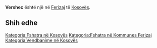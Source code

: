 {{Fshat në 
 | Emri                = Vershec
 | EmriAlt                = 
 | NAME_SHORT_FORM=      
 | NAME_GENERIC=      
 | NAME_SORT_NAME_RO=      VERSHEC
 | FULL_NAME_RO = Vershec
 | FULL_NAME_ND_RO=Vershec
 | SORT_NAME_RG=VERSHEC
 | FULL_NAME_RG=Vershec
 | FULL_NAME_ND_RG=Vershec
 | SRP_NAME_SHORT_FORM=      
 | SRP_NAME_GENERIC=      
 | SRP_NAME_SORT_NAME_RO=      
 | SRP_FULL_NAME_RO = 
 | SRP_FULL_NAME_ND_RO=
 | SRP_SORT_NAME_RG=
 | SRP_FULL_NAME_RG=
 | SRP_FULL_NAME_ND_RG=
 | Emri (Rasa dhanore) = 
 | Figura              = 
 | Shteti              = Kosovo
 | Komuna              = Ferizaj
 | Kodi postar         = 
 | Sipërfaqja          = 

 | Popullsia           = 

 | Regj. i popullsisë  = 
 | Dend. e popullsisë  = 
 | Faqja zyrtare       = 
 <!--- Koordinatat ----> 
 | Gjerësia            = 42.387222
 | Gjatësia            = 20.914167
 | Lartësia            = 
}}
'''Vershec''' është një [[]] në [[Ferizaj]] të [[Kosovës]].

<!-- == Gjeografia == -->
<!-- == Historia == -->
<!-- == Demografia == -->
== Shih edhe ==
{{Komuna Ferizaj}}
{{Kosovo-Administrata-Cung}}

[[Kategoria:Fshatra në Kosovës]]
[[Kategoria:Fshatra në Kommunes Ferizaj]]
[[Kategoria:Vendbanime në Kosovës]]